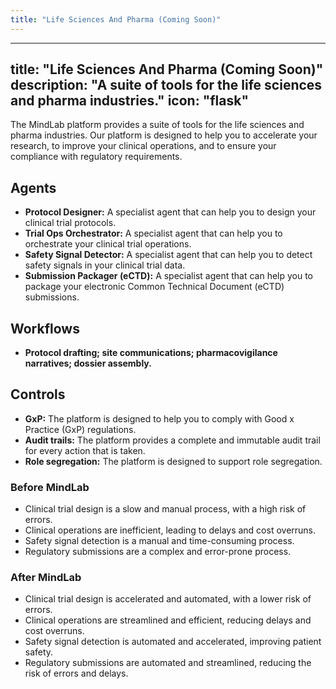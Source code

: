 ```yaml
---
title: "Life Sciences And Pharma (Coming Soon)"
---
```

---
title: "Life Sciences And Pharma (Coming Soon)"
description: "A suite of tools for the life sciences and pharma industries."
icon: "flask"
---

The MindLab platform provides a suite of tools for the life sciences and pharma industries. Our platform is designed to help you to accelerate your research, to improve your clinical operations, and to ensure your compliance with regulatory requirements.

## Agents

-   **Protocol Designer:** A specialist agent that can help you to design your clinical trial protocols.
-   **Trial Ops Orchestrator:** A specialist agent that can help you to orchestrate your clinical trial operations.
-   **Safety Signal Detector:** A specialist agent that can help you to detect safety signals in your clinical trial data.
-   **Submission Packager (eCTD):** A specialist agent that can help you to package your electronic Common Technical Document (eCTD) submissions.

## Workflows

-   **Protocol drafting; site communications; pharmacovigilance narratives; dossier assembly.**

## Controls

-   **GxP:** The platform is designed to help you to comply with Good x Practice (GxP) regulations.
-   **Audit trails:** The platform provides a complete and immutable audit trail for every action that is taken.
-   **Role segregation:** The platform is designed to support role segregation.
### Before MindLab

-   Clinical trial design is a slow and manual process, with a high risk of errors.
-   Clinical operations are inefficient, leading to delays and cost overruns.
-   Safety signal detection is a manual and time-consuming process.
-   Regulatory submissions are a complex and error-prone process.

### After MindLab

-   Clinical trial design is accelerated and automated, with a lower risk of errors.
-   Clinical operations are streamlined and efficient, reducing delays and cost overruns.
-   Safety signal detection is automated and accelerated, improving patient safety.
-   Regulatory submissions are automated and streamlined, reducing the risk of errors and delays.